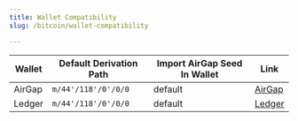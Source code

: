 ```yaml
---
title: Wallet Compatibility
slug: /bitcoin/wallet-compatibility 

---
```



<WalletCompatibilityIntro />

| Wallet | Default Derivation Path | Import AirGap Seed In Wallet | Link                              |
| ------ | ----------------------- | ---------------------------- | --------------------------------- |
| AirGap | `m/44'/118'/0'/0/0`     | default                      | [AirGap](https://airgap.it)       |
| Ledger | `m/44'/118'/0'/0/0`     | default                      | [Ledger](https://www.ledger.com/) |
